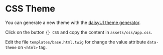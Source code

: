 # CSS Theme

You can generate a new theme with the [daisyUI theme generator](https://v5.daisyui.com/theme-generator/).

Click on the button `{} CSS` and copy the content in `assets/css/app.css`.

Edit the file `templates/base.html.twig` for change the value attribute `data-theme` on `<html>` tag.
